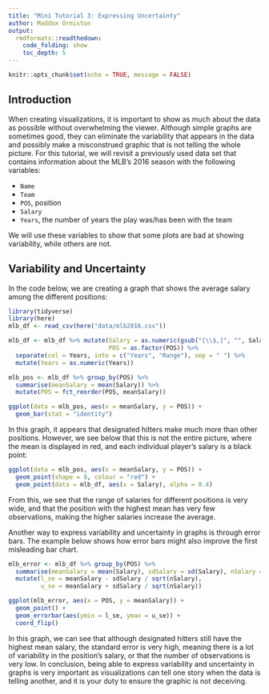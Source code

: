 ```yaml
---
title: "Mini Tutorial 3: Expressing Uncertainty"
author: Maddox Ormiston
output: 
  rmdformats::readthedown:
    code_folding: show
    toc_depth: 5
---
```


```r
knitr::opts_chunk$set(echo = TRUE, message = FALSE)
```

## Introduction

When creating visualizations, it is important to show as much about the data as possible without overwhelming the viewer. Although simple graphs are sometimes good, they can eliminate the variability that appears in the data and possibly make a misconstrued graphic that is not telling the whole picture. For this tutorial, we will revisit a previously used data set that contains information about the MLB's 2016 season with the following variables:

* `Name`
* `Team`
* `POS`, position
* `Salary`
* `Years`, the number of years the play was/has been with the team

We will use these variables to show that some plots are bad at showing variability, while others are not.

## Variability and Uncertainty

In the code below, we are creating a graph that shows the average salary among the different positions:

```r
library(tidyverse)
library(here)
mlb_df <- read_csv(here("data/mlb2016.csv"))

mlb_df <- mlb_df %>% mutate(Salary = as.numeric(gsub("[\\$,]", "", Salary)), 
                            POS = as.factor(POS)) %>% 
  separate(col = Years, into = c("Years", "Range"), sep = " ") %>% 
  mutate(Years = as.numeric(Years))

mlb_pos <- mlb_df %>% group_by(POS) %>% 
  summarise(meanSalary = mean(Salary)) %>% 
  mutate(POS = fct_reorder(POS, meanSalary))

ggplot(data = mlb_pos, aes(x = meanSalary, y = POS)) + 
  geom_bar(stat = "identity")
```

In this graph, it appears that designated hitters make much more than other positions. However, we see below that this is not the entire picture, where the mean is displayed in red, and each individual player's salary is a black point:

```r
ggplot(data = mlb_pos, aes(x = meanSalary, y = POS)) + 
  geom_point(shape = 8, colour = "red") + 
  geom_point(data = mlb_df, aes(x = Salary), alpha = 0.4)
```

From this, we see that the range of salaries for different positions is very wide, and that the position with the highest mean has very few observations, making the higher salaries increase the average.

Another way to express variability and uncertainty in graphs is through error bars. The example below shows how error bars might also improve the first misleading bar chart.

```r
mlb_error <- mlb_df %>% group_by(POS) %>%
  summarise(meanSalary = mean(Salary), sdSalary = sd(Salary), nSalary = n()) %>%
  mutate(l_se = meanSalary - sdSalary / sqrt(nSalary),
         u_se = meanSalary + sdSalary / sqrt(nSalary))

ggplot(mlb_error, aes(x = POS, y = meanSalary)) +
  geom_point() +
  geom_errorbar(aes(ymin = l_se, ymax = u_se)) + 
  coord_flip()
```

In this graph, we can see that although designated hitters still have the highest mean salary, the standard error is very high, meaning there is a lot of variability in the position's salary, or that the number of observations is very low. In conclusion, being able to express variability and uncertainty in graphs is very important as visualizations can tell one story when the data is telling another, and it is your duty to ensure the graphic is not deceiving.